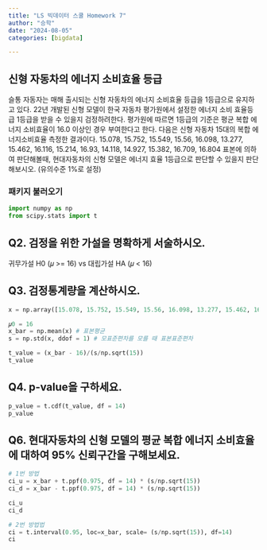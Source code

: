 ```yaml
---
title: "LS 빅데이터 스쿨 Homework 7"
author: "승학"
date: "2024-08-05"
categories: [bigdata]

---
```



## 신형 자동차의 에너지 소비효율 등급

슬통 자동자는 매해 출시되는 신형 자동차의 에너지 소비효율 등급을 1등급으로 유지하고 있다. 22년 개발된 신형 모델이 한국 자동차 평가원에서 설정한 에너지 소비 효율등급 1등급을 받을 수 있을지 검정하려한다. 평가원에 따르면 1등급의 기준은 평균 복합 에너지 소비효율이 16.0 이상인 경우 부여한다고 한다.
다음은 신형 자동차 15대의 복합 에너지소비효율 측정한 결과이다.
15.078, 15.752, 15.549, 15.56, 16.098, 13.277, 15.462, 16.116, 15.214, 16.93, 14.118, 14.927, 15.382, 16.709, 16.804
표본에 의하여 판단해볼때, 현대자동차의 신형 모델은 에너지 효율 1등급으로 판단할 수 있을지 판단해보시오. (유의수준 1%로 설정)

### 패키지 불러오기

```python

import numpy as np
from scipy.stats import t

```

## Q2. 검정을 위한 가설을 명확하게 서술하시오.

 귀무가설 H0 (𝜇 >= 16) vs 대립가설 HA (𝜇 < 16)

## Q3. 검정통계량을 계산하시오.

```python

x = np.array([15.078, 15.752, 15.549, 15.56, 16.098, 13.277, 15.462, 16.116, 15.214, 16.93, 14.118, 14.927, 15.382, 16.709, 16.804])

𝜇0 = 16
x_bar = np.mean(x) # 표본평균
s = np.std(x, ddof = 1) # 모표준편차를 모를 때 표본표준편차

t_value = (x_bar - 16)/(s/np.sqrt(15))
t_value
```


## Q4. p-value을 구하세요.

```python


p_value = t.cdf(t_value, df = 14)
p_value

```


## Q6. 현대자동차의 신형 모델의 평균 복합 에너지 소비효율에 대하여 95% 신뢰구간을 구해보세요.

```python

# 1번 방법
ci_u = x_bar + t.ppf(0.975, df = 14) * (s/np.sqrt(15))
ci_d = x_bar - t.ppf(0.975, df = 14) * (s/np.sqrt(15))

ci_u
ci_d

# 2번 방법법
ci = t.interval(0.95, loc=x_bar, scale= (s/np.sqrt(15)), df=14)
ci

```

